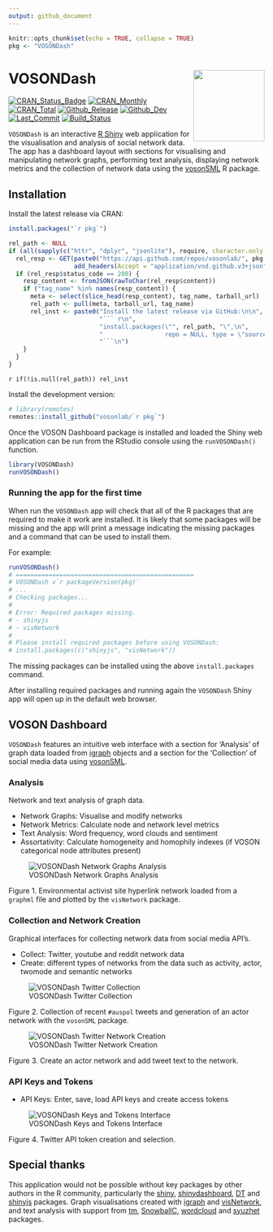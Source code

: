```yaml
---
output: github_document
---
```

```r
knitr::opts_chunk$set(echo = TRUE, collapse = TRUE)
pkg <- "VOSONDash"
```
# VOSONDash<img src="https://vosonlab.github.io/VOSONDash/images/logo.png" width="140px" align="right" />
[![CRAN_Status_Badge](https://www.r-pkg.org/badges/version/`r pkg`)](https://CRAN.R-project.org/package=`r pkg`)
[![CRAN_Monthly](https://cranlogs.r-pkg.org/badges/`r pkg`)](https://CRAN.R-project.org/package=`r pkg`)
[![CRAN_Total](https://cranlogs.r-pkg.org/badges/grand-total/`r pkg`)](https://CRAN.R-project.org/package=`r pkg`)
[![Github_Release](https://img.shields.io/github/release-pre/vosonlab/`r pkg`.svg?logo=github)](https://github.com/vosonlab/`r pkg`/releases)
[![Github_Dev](https://img.shields.io/static/v1?label=dev&message=v`r packageVersion(pkg)`&logo=github)](https://github.com/vosonlab/`r pkg`)
[![Last_Commit](https://img.shields.io/github/last-commit/vosonlab/`r pkg`.svg?&logo=github)](https://github.com/vosonlab/`r pkg`/commits/master)
[![Build_Status](https://github.com/vosonlab/`r pkg`/workflows/R-CMD-check/badge.svg)](https://github.com/vosonlab/`r pkg`/actions)

`VOSONDash` is an interactive [R Shiny](https://shiny.rstudio.com/) web application for the visualisation and analysis
of social network data. The app has a dashboard layout with sections for visualising and manipulating network graphs,
performing text analysis, displaying network metrics and the collection of network data using the
[vosonSML](https://github.com/vosonlab/vosonSML) R package.

## Installation

Install the latest release via CRAN:
``` r
install.packages("`r pkg`")
```

```r
rel_path <- NULL
if (all(sapply(c("httr", "dplyr", "jsonlite"), require, character.only = TRUE))) {
  rel_resp <- GET(paste0("https://api.github.com/repos/vosonlab/", pkg, "/releases"),
                  add_headers(Accept = "application/vnd.github.v3+json"))
  if (rel_resp$status_code == 200) {
    resp_content <- fromJSON(rawToChar(rel_resp$content))
    if ("tag_name" %in% names(resp_content)) {
      meta <- select(slice_head(resp_content), tag_name, tarball_url)
      rel_path <- pull(meta, tarball_url, tag_name)
      rel_inst <- paste0("Install the latest release via GitHub:\n\n",
                         "``` r\n",
                         "install.packages(\"", rel_path, "\",\n",
                         "                 repo = NULL, type = \"source\")\n",
                         "```\n")
    }
  }
}
```
`r if(!is.null(rel_path)) rel_inst`

Install the development version:
``` r
# library(remotes)
remotes::install_github("vosonlab/`r pkg`")
```

Once the VOSON Dashboard package is installed and loaded the Shiny web application can be run from the RStudio console
using the `runVOSONDash()` function.

```R
library(VOSONDash)
runVOSONDash()
```

### Running the app for the first time

When run the `VOSONDash` app will check that all of the R packages that are required to make it work are installed. It
is likely that some packages will be missing and the app will print a message indicating the missing packages and a
command that can be used to install them.

For example:

```r
runVOSONDash()
# =================================================
# VOSONDash v`r packageVersion(pkg)`
# ...
# Checking packages...
# 
# Error: Required packages missing.
# - shinyjs
# - visNetwork
# 
# Please install required packages before using VOSONDash:
# install.packages(c("shinyjs", "visNetwork"))
```

The missing packages can be installed using the above `install.packages` command.

After installing required packages and running again the `VOSONDash` Shiny app will open up in the default web browser.

## VOSON Dashboard

`VOSONDash` features an intuitive web interface with a section for 'Analysis' of graph data loaded from
[igraph](https://igraph.org/r/) objects and a section for the 'Collection' of social media data using
[vosonSML](https://github.com/vosonlab/vosonSML).

### Analysis

Network and text analysis of graph data.

* Network Graphs: Visualise and modify networks
* Network Metrics: Calculate node and network level metrics
* Text Analysis: Word frequency, word clouds and sentiment
* Assortativity: Calculate homogeneity and homophily indexes (if VOSON categorical node attributes present)

![VOSONDash Network Graphs Analysis](https://vosonlab.github.io/VOSONDash/images/network-graphs-1420x847.jpg)

Figure 1. Environmental activist site hyperlink network loaded from a `graphml` file and plotted by the `visNetwork`
package.

### Collection and Network Creation

Graphical interfaces for collecting network data from social media API's.

* Collect: Twitter, youtube and reddit network data
* Create: different types of networks from the data such as activity, actor, twomode and semantic networks

![VOSONDash Twitter Collection](https://vosonlab.github.io/VOSONDash/images/collection-twitter-1420x980.jpg)

Figure 2. Collection of recent `#auspol` tweets and generation of an actor network with the `vosonSML` package.

![VOSONDash Twitter Network Creation](https://vosonlab.github.io/VOSONDash/images/creation-twitter-1420x848.jpg)

Figure 3. Create an actor network and add tweet text to the network.

### API Keys and Tokens

* API Keys: Enter, save, load API keys and create access tokens

![VOSONDash Keys and Tokens Interface](https://vosonlab.github.io/VOSONDash/images/api-twitter-1420x848.jpg)

Figure 4. Twitter API token creation and selection.

## Special thanks

This application would not be possible without key packages by other authors in the R community, particularly the [shiny](https://github.com/rstudio/shiny), [shinydashboard](https://github.com/rstudio/shinydashboard), [DT](https://github.com/rstudio/DT) and [shinyjs](https://github.com/daattali/shinyjs) packages. Graph visualisations created with [igraph](https://github.com/igraph/rigraph) and [visNetwork](https://github.com/datastorm-open/visNetwork), and text analysis with support from [tm](https://CRAN.R-project.org/package=tm), [SnowballC](https://CRAN.R-project.org/package=SnowballC), [wordcloud](https://CRAN.R-project.org/package=wordcloud) and [syuzhet](https://CRAN.R-project.org/package=syuzhet) packages.

